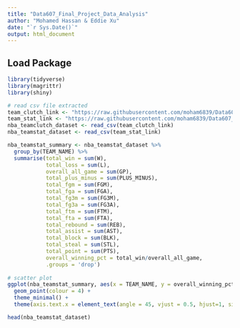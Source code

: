 ```yaml
---
title: "Data607_Final_Project_Data_Analysis"
author: "Mohamed Hassan & Eddie Xu"
date: "`r Sys.Date()`"
output: html_document
---
```


## Load Package
```r
library(tidyverse)
library(magrittr)
library(shiny)
```

```r
# read csv file extracted
team_clutch_link <- "https://raw.githubusercontent.com/moham6839/Data607_Final_Project/master/Team_Clutch_Data.csv"
team_stat_link <- "https://raw.githubusercontent.com/moham6839/Data607_Final_Project/master/Team_Stat_Regular_Season_Datat.csv"
nba_teamclutch_dataset <- read_csv(team_clutch_link)
nba_teamstat_dataset <- read_csv(team_stat_link)
```

```r
nba_teamstat_summary <- nba_teamstat_dataset %>%
  group_by(TEAM_NAME) %>%
  summarise(total_win = sum(W),
            total_loss = sum(L),
            overall_all_game = sum(GP),
            total_plus_minus = sum(PLUS_MINUS),
            total_fgm = sum(FGM),
            total_fga = sum(FGA),
            total_fg3m = sum(FG3M),
            total_fg3a = sum(FG3A),
            total_ftm = sum(FTM),
            total_fta = sum(FTA),
            total_rebound = sum(REB),
            total_assist = sum(AST),
            total_block = sum(BLK),
            total_steal = sum(STL),
            total_point = sum(PTS),
            overall_winning_pct = total_win/overall_all_game,
            .groups = 'drop')
   
# scatter plot
ggplot(nba_teamstat_summary, aes(x = TEAM_NAME, y = overall_winning_pct)) +
  geom_point(colour = 4) +
  theme_minimal() +
  theme(axis.text.x = element_text(angle = 45, vjust = 0.5, hjust=1, size = 8))
```

```r
head(nba_teamstat_dataset)
```























